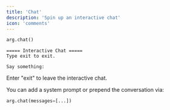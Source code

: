 ```yaml
---
title: 'Chat'
description: 'Spin up an interactive chat'
icon: 'comments'
---
```


```python
arg.chat()
```

```
===== Interactive Chat =====
Type exit to exit.

Say something:
```

<Info>
  Enter "exit" to leave the interactive chat.
</Info>

You can add a system prompt or prepend the conversation via:
```python
arg.chat(messages=[...])
```
